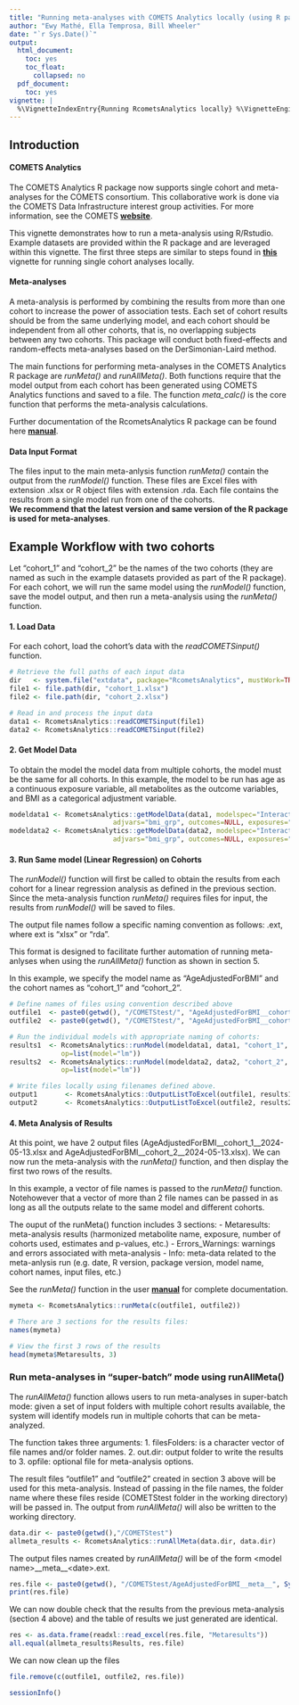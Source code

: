 ```yaml
---
title: "Running meta-analyses with COMETS Analytics locally (using R package)"
author: "Ewy Mathé, Ella Temprosa, Bill Wheeler"
date: "`r Sys.Date()`"
output:
  html_document:
    toc: yes
    toc_float:
      collapsed: no
  pdf_document:
    toc: yes
vignette: |
  %\VignetteIndexEntry{Running RcometsAnalytics locally} %\VignetteEngine{knitr::rmarkdown} %\VignetteEncoding{UTF-8}
---
```


## Introduction

#### COMETS Analytics
The COMETS Analytics R package now supports single cohort and meta-analyses for the COMETS consortium. This collaborative work is done via the COMETS Data Infrastructure interest group activities. For more information, see the COMETS [**website**](http://epi.grants.cancer.gov/comets/).

This vignette demonstrates how to run a meta-analysis using R/Rstudio.  Example datasets are provided within the R package and are leveraged within this vignette.
The first three steps are similar to steps found in [**this**](https://cbiit.github.io/R-cometsAnalytics/cometsvignette_v3.0.html) vignette for running single cohort analyses locally.

#### Meta-analyses
A meta-analysis is performed by combining the results from more than one cohort to increase the power of association tests. Each set of cohort results should be from the same underlying model, and each cohort should be independent from all other cohorts, that is, no overlapping subjects between any two cohorts. 
This package will conduct both fixed-effects and random-effects meta-analyses based on the DerSimonian-Laird method.

The main functions for performing meta-analyses in the COMETS Analytics R package are  *runMeta()* and *runAllMeta()*. Both functions require that the model output from each cohort has been generated using COMETS Analytics functions and saved to a file. The function *meta_calc()* is the core function that performs the meta-analysis calculations.

Further documentation of the RcometsAnalytics R package can be found here
  [**manual**](https://github.com/CBIIT/R-cometsAnalytics/blob/gh-pages/RcometsAnalytics-manual-v3.0.pdf).

#### Data Input Format
The files input to the main meta-anlysis function *runMeta()* contain the output from the *runModel()* function.
These files are Excel files with extension .xlsx or R object files with extension .rda. Each file contains the results from a single model run from one of the cohorts.  
**We recommend that the latest version and same version of the R package is used for meta-analyses**.

## Example Workflow with two cohorts
Let "cohort_1" and "cohort_2" be the names of the two cohorts (they are named as such in the example datasets provided as part of the R package). For each cohort, we will run the same model using the *runModel()* function, save the model output, and then run a meta-analysis using the *runMeta()* function.

#### 1. Load Data 
For each cohort, load the cohort's data with the *readCOMETSinput()* function.

```r
# Retrieve the full paths of each input data
dir   <- system.file("extdata", package="RcometsAnalytics", mustWork=TRUE)
file1 <- file.path(dir, "cohort_1.xlsx")
file2 <- file.path(dir, "cohort_2.xlsx")

# Read in and process the input data
data1 <- RcometsAnalytics::readCOMETSinput(file1)
data2 <- RcometsAnalytics::readCOMETSinput(file2)
```

#### 2. Get Model Data

To obtain the model the model data from multiple cohorts, the model must be the same for all cohorts. In this example, the model to be run has age as a continuous exposure variable, all metabolites as the outcome variables, and BMI as a categorical adjustment variable.

```r
modeldata1 <- RcometsAnalytics::getModelData(data1, modelspec="Interactive", 
                          adjvars="bmi_grp", outcomes=NULL, exposures="age")
modeldata2 <- RcometsAnalytics::getModelData(data2, modelspec="Interactive", 
                          adjvars="bmi_grp", outcomes=NULL, exposures="age")
```

#### 3. Run Same model (Linear Regression) on Cohorts

The *runModel()* function will first be called to obtain the results from each cohort for a linear regression analysis as defined in the previous section. Since the meta-analysis function *runMeta()* requires files for input, the results from *runModel()* will be saved to files.

The output file names follow a specific naming convention as follows:
<model name>__<cohort name>__<date>.ext, where ext is "xlsx" or "rda". 

This format is designed to facilitate further automation of running meta-anlyses when using the *runAllMeta()* function as shown in section 5.

In this example, we specify the model name as "AgeAdjustedForBMI" and the cohort names as "cohort_1" and "cohort_2".

```r
# Define names of files using convention described above
outfile1  <- paste0(getwd(), "/COMETStest/", "AgeAdjustedForBMI__cohort_1__", Sys.Date(), ".xlsx")
outfile2  <- paste0(getwd(), "/COMETStest/", "AgeAdjustedForBMI__cohort_2__", Sys.Date(), ".xlsx")

# Run the individual models with appropriate naming of cohorts:
results1  <- RcometsAnalytics::runModel(modeldata1, data1, "cohort_1", 
             op=list(model="lm"))
results2  <- RcometsAnalytics::runModel(modeldata2, data2, "cohort_2", 
             op=list(model="lm"))

# Write files locally using filenames defined above.
output1       <- RcometsAnalytics::OutputListToExcel(outfile1, results1)
output2       <- RcometsAnalytics::OutputListToExcel(outfile2, results2)
```

#### 4. Meta Analysis of Results

At this point, we have 2 output files (AgeAdjustedForBMI__cohort_1__2024-05-13.xlsx and AgeAdjustedForBMI__cohort_2__2024-05-13.xlsx).  We can now run the meta-analysis with the *runMeta()* function, and then display the first two rows of the results. 

In this example, a vector of file names is passed to the *runMeta()* function.  Notehowever that a vector of more than 2 file names can be passed in as long as all the outputs relate to the same model and different cohorts.  

The ouput of the runMeta() function includes 3 sections:
  - Metaresults: meta-analysis results (harmonized metabolite name, exposure, number of cohorts used, estimates and p-values, etc.)
  - Errors_Warnings: warnings and errors associated with meta-analysis
  - Info: meta-data related to the meta-anlysis run (e.g. date, R version, package version, model name, cohort names, input files, etc.)

See the *runMeta()* function in the user 
[**manual**](https://github.com/CBIIT/R-cometsAnalytics/blob/gh-pages/RcometsAnalytics-manual-v3.0.pdf)
for complete documentation.

```r
mymeta <- RcometsAnalytics::runMeta(c(outfile1, outfile2))

# There are 3 sections for the results files:
names(mymeta)

# View the first 3 rows of the results 
head(mymeta$Metaresults, 3)
```

### Run meta-analyses in "super-batch" mode using runAllMeta()

The *runAllMeta()* function allows users to run meta-analyses in super-batch mode: given a set of input folders with multiple cohort results available, the system will identify models run in multiple cohorts that can be meta-analyzed.

The function takes three arguments:
1. filesFolders: is a character vector of file names and/or folder names. 
2. out.dir: output folder to write the results to
3. opfile: optional file for meta-analysis options. 

The result files "outfile1" and "outfile2" created in section 3 above will be used for this meta-analysis. Instead of passing in the file names, the folder name where these files reside (COMETStest folder in the working directory) will be passed in. The output from *runAllMeta()* will also be written to the working directory.


```r
data.dir <- paste0(getwd(),"/COMETStest")
allmeta_results <- RcometsAnalytics::runAllMeta(data.dir, data.dir)
```

The output files names created by *runAllMeta()* will be of the form
\<model name\>\_\_meta\_\_\<date\>.ext. 

```r
res.file <- paste0(getwd(), "/COMETStest/AgeAdjustedForBMI__meta__", Sys.Date(), ".xlsx")
print(res.file)
```

We can now double check that the results from the previous meta-analysis (section 4 above) and the table of results we just generated are identical.  

```r
res <- as.data.frame(readxl::read_excel(res.file, "Metaresults"))
all.equal(allmeta_results$Results, res.file)
```

We can now clean up the files

```r
file.remove(c(outfile1, outfile2, res.file))
```

```r
sessionInfo()
```
